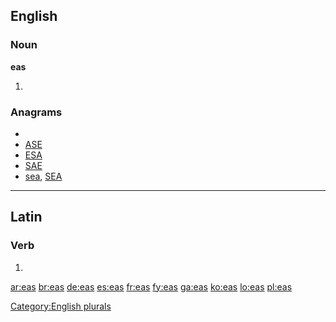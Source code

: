 {{also|EAS}}
==English==

===Noun===
'''eas'''

# {{plural of|[[ea]]}}

===Anagrams===
* {{alphagram|[[aes#English|aes]]}} 
* [[ASE#English|ASE]]
* [[ESA#English|ESA]]
* [[SAE#English|SAE]]
* [[sea#English|sea]], [[SEA#English|SEA]]


[[Category:English plurals]]

----

==Latin==

===Verb===
{{la-verb-form|eās}}

# {{conjugation of|[[eo#Latin|eō]]||2|s|pres|act|sub}}

[[ar:eas]]
[[br:eas]]
[[de:eas]]
[[es:eas]]
[[fr:eas]]
[[fy:eas]]
[[ga:eas]]
[[ko:eas]]
[[lo:eas]]
[[pl:eas]]